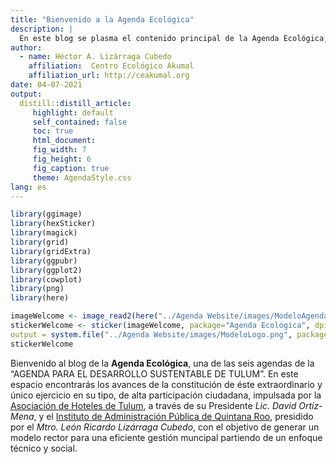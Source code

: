 ```yaml
---
title: "Bienvenido a la Agenda Ecológica"
description: |
  En este blog se plasma el contenido principal de la Agenda Ecológica, una de las sies agendas de la "Agenda para el Desarrollo Sustentable de Tulum".
author:
  - name: Héctor A. Lizárraga Cubedo
    affiliation:  Centro Ecológico Akumal
    affiliation_url: http://ceakumal.org
date: 04-07-2021
output:
  distill::distill_article:
     highlight: default
     self_contained: false
     toc: true
     html_document: 
     fig_width: 7
     fig_height: 6
     fig_caption: true
     theme: AgendaStyle.css
lang: es
---
```




```r

library(ggimage)
library(hexSticker)
library(magick)
library(grid)
library(gridExtra)
library(ggpubr)
library(ggplot2)
library(cowplot)
library(png)
library(here)

imageWelcome <- image_read2(here("../Agenda Website/images/ModeloAgenda2.png"))
stickerWelcome <- sticker(imageWelcome, package="Agenda Ecológica", dpi = 600, p_size=7.2,p_color = "#9db819",p_x = 1,p_y = 1.65, s_x=1, s_y=1, s_width=9, s_height =1, asp = .5, h_size = 3, h_color = "#9db819", h_fill = "#FFFFFF", 
output = system.file("../Agenda Website/images/ModeloLogo.png", package = "Agenda Ecológica"), bg = "transparent", url = "www.iapqroo.org.mx; https://www.ahtulum.com", u_size = 2.6)
stickerWelcome

```


 Bienvenido al blog de la **Agenda Ecológica**, una de las seis agendas de la  "AGENDA PARA EL DESARROLLO SUSTENTABLE DE TULUM". En este espacio encontrarás los avances de la constitución de éste extraordinario y único ejercicio en su tipo, de alta participación ciudadana, impulsada por la [Asociación de Hoteles de Tulum](https://www.ahtulum.com), a través de su Presidente _Lic. David Ortiz-Mena_, y el [Instituto de Administración Pública de Quintana Roo](https://www.iapqroo.org.mx), presidido por el _Mtro. León Ricardo Lizárraga Cubedo_,  con el objetivo de generar un modelo rector para una eficiente gestión muncipal partiendo de un enfoque técnico y social.






